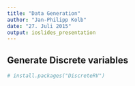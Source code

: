 ```yaml
---
title: "Data Generation"
author: "Jan-Philipp Kolb"
date: "27. Juli 2015"
output: ioslides_presentation
---
```


## Generate Discrete variables

```r
# install.packages("DiscreteRV")
```
